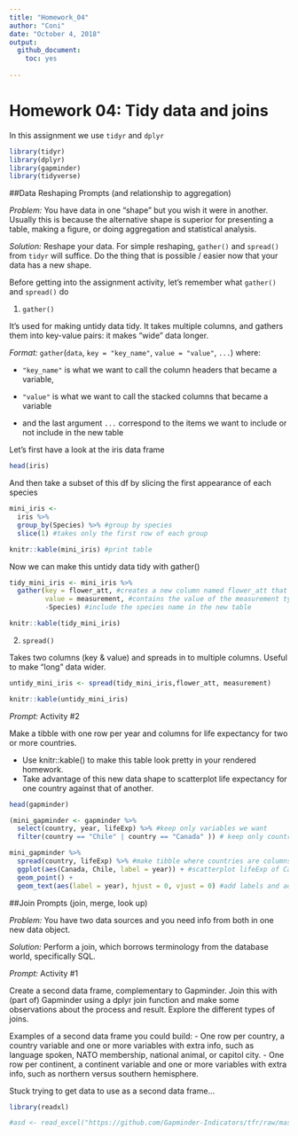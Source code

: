 ```yaml
---
title: "Homework_04"
author: "Coni"
date: "October 4, 2018"
output:
  github_document:
    toc: yes
  
---
```


# Homework 04: Tidy data and joins

In this assignment we use `tidyr` and `dplyr`

```r
library(tidyr)
library(dplyr)
library(gapminder)
library(tidyverse)
```


##Data Reshaping Prompts (and relationship to aggregation)

_Problem:_ You have data in one “shape” but you wish it were in another. Usually this is because the alternative shape is superior for presenting a table, making a figure, or doing aggregation and statistical analysis.

_Solution:_ Reshape your data. For simple reshaping, `gather()` and `spread()` from `tidyr` will suffice. Do the thing that is possible / easier now that your data has a new shape.

Before getting into the assignment activity, let's remember what `gather()` and `spread()` do

1. `gather()` 

It's used for making untidy data tidy. It takes multiple columns, and gathers them into key-value pairs: it makes “wide” data longer.

*Format:* `gather`(`data`, `key = "key_name"`, `value = "value"`, `...`) where:
  
  - `"key_name"` is what we want to call the column headers that became a variable, 
  
  - `"value"` is what we want to call the stacked columns that became a variable
  
  - and the last argument `...` correspond to the items we want to include or not include in the new table

Let's first have a look at the iris data frame

```r

head(iris)

```

And then take a subset of this df by slicing the first appearance of each species

```r
mini_iris <- 
  iris %>%
  group_by(Species) %>% #group by species
  slice(1) #takes only the first row of each group

knitr::kable(mini_iris) #print table
```

Now we can make this untidy data tidy with gather()

```r
tidy_mini_iris <- mini_iris %>% 
  gather(key = flower_att, #creates a new column named flower_att that contains the measurement type
         value = measurement, #contains the value of the measurement type for each species
         -Species) #include the species name in the new table

knitr::kable(tidy_mini_iris)
```

2. `spread()` 

Takes two columns (key & value) and spreads in to multiple columns.
Useful to make “long” data wider.

```r
untidy_mini_iris <- spread(tidy_mini_iris,flower_att, measurement)

knitr::kable(untidy_mini_iris)
```

_Prompt:_ Activity #2

Make a tibble with one row per year and columns for life expectancy for two or more countries.

- Use knitr::kable() to make this table look pretty in your rendered homework.
- Take advantage of this new data shape to scatterplot life expectancy for one country against that of another.

```r
head(gapminder)

(mini_gapminder <- gapminder %>%
  select(country, year, lifeExp) %>% #keep only variables we want
  filter(country == "Chile" | country == "Canada" )) # keep only countries we want

mini_gapminder %>% 
  spread(country, lifeExp) %>% #make tibble where countries are columns and years are rows
  ggplot(aes(Canada, Chile, label = year)) + #scatterplot lifeExp of Canada vs Chile
  geom_point() +
  geom_text(aes(label = year), hjust = 0, vjust = 0) #add labels and adjust position

```

##Join Prompts (join, merge, look up)

_Problem:_ You have two data sources and you need info from both in one new data object.

_Solution:_ Perform a join, which borrows terminology from the database world, specifically SQL.

_Prompt:_ Activity #1

Create a second data frame, complementary to Gapminder. Join this with (part of) Gapminder using a dplyr join function and make some observations about the process and result. Explore the different types of joins. 

Examples of a second data frame you could build:
- One row per country, a country variable and one or more variables with extra info, such as language spoken, NATO membership, national animal, or capitol city.
- One row per continent, a continent variable and one or more variables with extra info, such as northern versus southern hemisphere.

Stuck trying to get data to use as a second data frame...

```r
library(readxl)

#asd <- read_excel("https://github.com/Gapminder-Indicators/tfr/raw/master/tfr-by-gapminder.xlsx")
```

